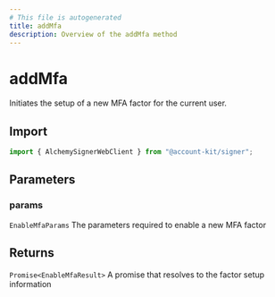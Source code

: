 ```yaml
---
# This file is autogenerated
title: addMfa
description: Overview of the addMfa method
---
```


# addMfa

Initiates the setup of a new MFA factor for the current user.

## Import

```ts
import { AlchemySignerWebClient } from "@account-kit/signer";
```

## Parameters

### params

`EnableMfaParams`
The parameters required to enable a new MFA factor

## Returns

`Promise<EnableMfaResult>`
A promise that resolves to the factor setup information
